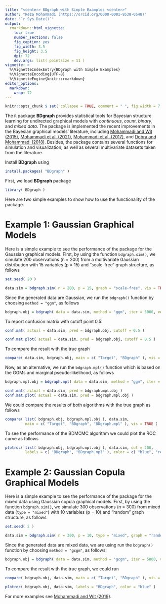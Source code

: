```yaml
---
title: "<center> BDgraph with Simple Examples <center>"
author: "Reza Mohammadi (https://orcid.org/0000-0001-9538-0648)"
date: "`r Sys.Date()`"
output:
  rmarkdown::html_vignette:
    toc: true
    number_sections: false
    fig_caption: yes
    fig_width: 3.5
    fig_height: 3.5
    dpi: 72
    dev.args: list( pointsize = 11 )
vignette: >
  %\VignetteIndexEntry{BDgraph with Simple Examples}
  %\VignetteEncoding{UTF-8}
  %\VignetteEngine{knitr::rmarkdown}
editor_options:
  markdown:
    wrap: 72
---
```


```r
knitr::opts_chunk $ set( collapse = TRUE, comment = " ", fig.width = 7, fig.height = 7, fig.align = "center" )
```

The `R` package **BDgraph** provides statistical tools for Bayesian structure learning for undirected graphical models with *continuous*, *count*, *binary*, and *mixed data*. The package is implemented the recent improvements in the Bayesian graphical models' literature, including [Mohammadi and Wit (2015)](https://projecteuclid.org/euclid.ba/1422468425), [Mohammadi et al. (2021)](https://doi.org/10.1080/01621459.2021.1996377), [Mohammadi et al. (2017)](https://rss.onlinelibrary.wiley.com/doi/full/10.1111/rssc.12171), and [Dobra and Mohammadi (2018)](https://projecteuclid.org/euclid.aoas/1532743478). Besides, the package contains several functions for simulation and visualization, as well as several multivariate datasets taken from the literature. 

Install **BDgraph** using
```r
install.packages( "BDgraph" )
```

First, we load **BDgraph** package
```r
library( BDgraph )
```

Here are two simple examples to show how to use the functionality of the package.

# Example 1: Gaussian Graphical Models

Here is a simple example to see the performance of the package for the Gaussian graphical models. First, by using the function `bdgraph.sim()`, we simulate 200 observations (n = 200) from a multivariate Gaussian distribution with 15 variables (p = 15) and "scale-free" graph structure, as follows

```r
set.seed( 20 )

data.sim = bdgraph.sim( n = 200, p = 15, graph = "scale-free", vis = TRUE )
```

Since the generated data are Gaussian, we run the `bdgraph()` function by choosing `method = "ggm"`, as follows

```r
bdgraph.obj = bdgraph( data = data.sim, method = "ggm", iter = 5000, verbose = FALSE )
```

To report confusion matrix with cutoff point 0.5:
```r
conf.mat( actual = data.sim, pred = bdgraph.obj, cutoff = 0.5 )

conf.mat.plot( actual = data.sim, pred = bdgraph.obj, cutoff = 0.5 )
```

To compare the result with the true graph

```r
compare( data.sim, bdgraph.obj, main = c( "Target", "BDgraph" ), vis = TRUE )
```

Now, as an alternative, we run the `bdgraph.mpl()` function which is based on the GGMs and marginal pseudo-likelihood, as follows

```r
bdgraph.mpl.obj = bdgraph.mpl( data = data.sim, method = "ggm", iter = 5000, verbose = FALSE )

conf.mat( actual = data.sim, pred = bdgraph.mpl.obj )
conf.mat.plot( actual = data.sim, pred = bdgraph.mpl.obj )
```

We could compare the results of both algorithms with the true graph as follows

```r
compare( list( bdgraph.obj, bdgraph.mpl.obj ), data.sim, 
         main = c( "Target", "BDgraph", "BDgraph.mpl" ), vis = TRUE )
```

To see the performance of the BDMCMC algorithm we could plot the ROC curve as follows

```r
plotroc( list( bdgraph.obj, bdgraph.mpl.obj ), data.sim, cut = 200,
         labels = c( "BDgraph", "BDgraph.mpl" ), color = c( "blue", "red" ) )
```

# Example 2: Gaussian Copula Graphical Models

Here is a simple example to see the performance of the package for the mixed data using Gaussian copula graphical models. First, by using the function `bdgraph.sim()`, we simulate 300 observations (n = 300) from mixed data (`type = "mixed"`) with 10 variables (p = 10) and "random" graph structure, as follows

```r
set.seed( 2 )

data.sim = bdgraph.sim( n = 300, p = 10, type = "mixed", graph = "random", vis = TRUE )
```

Since the generated data are mixed data, we are using  run the `bdgraph()` function by choosing `method = "gcgm"`, as follows:

```r
bdgraph.obj = bdgraph( data = data.sim, method = "gcgm", iter = 5000, verbose = FALSE )
```
To compare the result with the true graph, we could run

```r
compare( bdgraph.obj, data.sim, main = c( "Target", "BDgraph" ), vis = TRUE )
```

```r
plotroc( bdgraph.obj, data.sim, labels = "BDgraph", color = "blue" )
```


For more examples see [Mohammadi and Wit (2019)](https://www.jstatsoft.org/article/view/v089i03).
